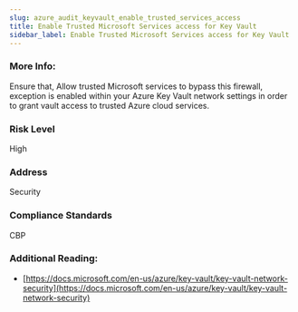 ```yaml
---
slug: azure_audit_keyvault_enable_trusted_services_access
title: Enable Trusted Microsoft Services access for Key Vault
sidebar_label: Enable Trusted Microsoft Services access for Key Vault
---
```


### More Info:

Ensure that, Allow trusted Microsoft services to bypass this firewall, exception is enabled within your Azure Key Vault network settings in order to grant vault access to trusted Azure cloud services.

### Risk Level

High

### Address

Security

### Compliance Standards

CBP

### Additional Reading:

- [https://docs.microsoft.com/en-us/azure/key-vault/key-vault-network-security](https://docs.microsoft.com/en-us/azure/key-vault/key-vault-network-security) 

